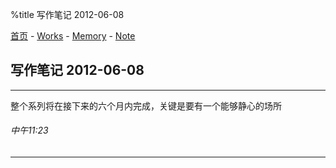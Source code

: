 %title 写作笔记 2012-06-08

[[../../../index|首页]] - [[../../index|Works]] - [[../index|Memory]] - [[index|Note]]
==写作笔记 2012-06-08==
----
整个系列将在接下来的六个月内完成，关键是要有一个能够静心的场所
======中午11:23======
----
